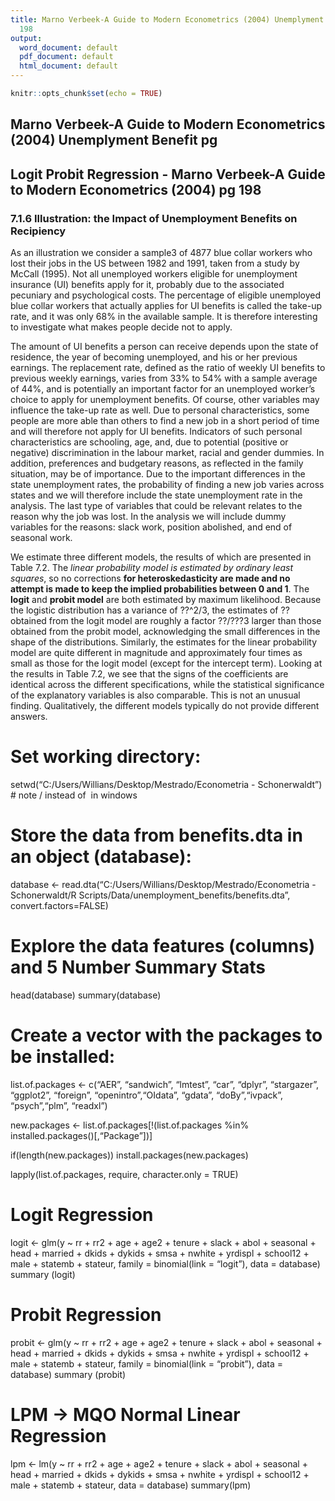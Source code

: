 ---
title: Marno Verbeek-A Guide to Modern Econometrics (2004) Unemplyment Benefit pg
  198
output:
  word_document: default
  pdf_document: default
  html_document: default
---

```{r setup, include=FALSE}
knitr::opts_chunk$set(echo = TRUE)
```

## Marno Verbeek-A Guide to Modern Econometrics (2004) Unemplyment Benefit pg

## Logit Probit Regression - Marno Verbeek-A Guide to Modern Econometrics (2004) pg 198

### 7.1.6 Illustration: the Impact of Unemployment Benefits on Recipiency

   As an illustration we consider a sample3 of 4877 blue collar workers who lost their
jobs in the US between 1982 and 1991, taken from a study by McCall (1995). Not all
unemployed workers eligible for unemployment insurance (UI) benefits apply for it,
probably due to the associated pecuniary and psychological costs. The percentage of
eligible unemployed blue collar workers that actually applies for UI benefits is called
the take-up rate, and it was only 68% in the available sample. It is therefore interesting
to investigate what makes people decide not to apply.

   The amount of UI benefits a person can receive depends upon the state of residence,
the year of becoming unemployed, and his or her previous earnings. The replacement
rate, defined as the ratio of weekly UI benefits to previous weekly earnings, varies from
33% to 54% with a sample average of 44%, and is potentially an important factor for
an unemployed worker's choice to apply for unemployment benefits. Of course, other
variables may influence the take-up rate as well. Due to personal characteristics, some people are more able than others to find a new job in a short period of time and
will therefore not apply for UI benefits. Indicators of such personal characteristics are
schooling, age, and, due to potential (positive or negative) discrimination in the labour
market, racial and gender dummies. In addition, preferences and budgetary reasons, as
reflected in the family situation, may be of importance. Due to the important differences
in the state unemployment rates, the probability of finding a new job varies across
states and we will therefore include the state unemployment rate in the analysis. The
last type of variables that could be relevant relates to the reason why the job was lost.
In the analysis we will include dummy variables for the reasons: slack work, position
abolished, and end of seasonal work.

We estimate three different models, the results of which are presented in Table 7.2.
The *linear probability model is estimated by ordinary least squares*, so no corrections
**for heteroskedasticity are made and no attempt is made to keep the implied probabilities
between 0 and 1**. The **logit** and **probit model** are both estimated by maximum
likelihood. Because the logistic distribution has a variance of ??^2/3, the estimates of ??
obtained from the logit model are roughly a factor ??/???3 larger than those obtained
from the probit model, acknowledging the small differences in the shape of the distributions.
Similarly, the estimates for the linear probability model are quite different in
magnitude and approximately four times as small as those for the logit model (except
for the intercept term). Looking at the results in Table 7.2, we see that the signs of the
coefficients are identical across the different specifications, while the statistical significance
of the explanatory variables is also comparable. This is not an unusual finding.
Qualitatively, the different models typically do not provide different answers. 

# Set working directory:

setwd("C:/Users/Willians/Desktop/Mestrado/Econometria - Schonerwaldt")  # note / instead of \ in windows 

# Store the data from benefits.dta in an object (database):

database <- read.dta("C:/Users/Willians/Desktop/Mestrado/Econometria - Schonerwaldt/R Scripts/Data/unemployment_benefits/benefits.dta",  convert.factors=FALSE)

# Explore the data features (columns) and 5 Number Summary Stats

head(database)
summary(database)

# Create a vector with the packages to be installed:

list.of.packages <- c("AER", "sandwich", "lmtest", "car", "dplyr", "stargazer", "ggplot2", "foreign",
                      "openintro","OIdata", "gdata", "doBy","ivpack", "psych","plm", "readxl")

new.packages <- list.of.packages[!(list.of.packages %in% installed.packages()[,"Package"])]

if(length(new.packages)) install.packages(new.packages)

lapply(list.of.packages, require, character.only = TRUE)

# Logit Regression

logit <- glm(y ~ rr + rr2 + age + age2 + tenure + slack + abol + seasonal + head + married + dkids + dykids + smsa + nwhite + yrdispl + school12 + male + statemb + stateur, family = binomial(link = "logit"), 
             data = database)
summary (logit)

# Probit Regression

probit <- glm(y ~ rr + rr2 + age + age2 + tenure + slack + abol + seasonal + head + married + dkids + dykids + smsa + nwhite + yrdispl + school12 + male + statemb + stateur, family = binomial(link = "probit"), 
              data = database)
summary (probit)

# LPM -> MQO Normal Linear Regression

lpm <- lm(y ~ rr + rr2 + age + age2 + tenure + slack + abol + seasonal + head + married + dkids + dykids + smsa + nwhite + yrdispl + school12 + male + statemb + stateur, data = database)
summary(lpm)

